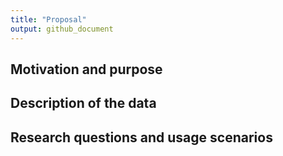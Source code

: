 ```yaml
---
title: "Proposal"
output: github_document
---
```


## Motivation and purpose


## Description of the data


## Research questions and usage scenarios


